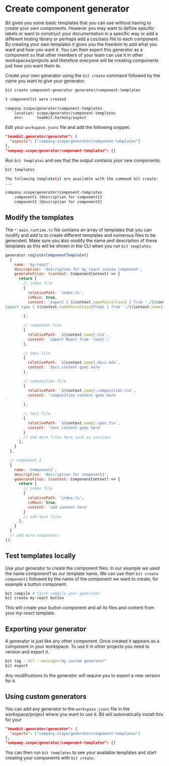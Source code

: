 # Create component generator

Bit gives you some basic templates that you can use without having to create your own components. However you may want to define specific labels or want to construct your documentation in a specific way or add a different testing library or perhaps add a css/sass file to each component. By creating your own templates it gives you the freedom to add what you want and how you want it. You can then export this generator as a component so that other members of your team can use it in other workspaces/projects and therefore everyone will be creating components just how you want them to.

Create your own generator using the `bit create` command followed by the name you want to give your generator.

```bash
bit create component-generator generator/component-templates
```

```bash
1 component(s) were created

company.scope/generator/component-templates
    location: scope/generator/component-templates
    env:      teambit.harmony/aspect
```

Edit your `workspace.jsonc` file and add the following snippet:

```json {} title="workspace.jsonc"
"teambit.generator/generator": {
  "aspects": ["company.scope/generator/component-templates"]
},
"company.scope/generator/component-templates": {}
```

Run `bit templates` and see that the output contains your new components.

```bash
bit templates
```

```bash
The following template(s) are available with the command bit create:
...

company.scope/generator/component-templates
    component1 (description for component1)
    component2 (description for component2)
```

## Modify the templates

The `*.main.runtime.ts` file contains an array of templates that you can modify and add to to create different templates and numerous files to be generated. Make sure you also modify the name and description of these templates as this will be shown in the CLI when you run `bit templates`.

```js {3,4} title="*.main.runtime.ts"
generator.registerComponentTemplate([
  {
    name: 'my-react',
    description: 'description for my react custom component',
    generateFiles: (context: ComponentContext) => {
      return [
        // index file
        {
          relativePath: 'index.ts',
          isMain: true,
          content: `export { ${context.namePascalCase} } from './${context.name}';
export type { ${context.namePascalCase}Props } from './${context.name}';
`
        },

        // component file
        {
          relativePath: `${context.name}.tsx`,
          content: `import React from 'react';`
        },

        // docs file
        {
          relativePath: `${context.name}.docs.mdx`,
          content: `docs content goes here`
        },

        // composition file
        {
          relativePath: `${context.name}.composition.tsx`,
          content: `composition content goes here
`
        },

        // test file
        {
          relativePath: `${context.name}.spec.tsx`,
          content: `test content goes here`
        }
        // add more files here such as css/sass
      ];
    }
  },

  // component 2
  {
    name: 'component2',
    description: 'description for component2',
    generateFiles: (context: ComponentContext) => {
      return [
        // index file
        {
          relativePath: 'index.ts',
          isMain: true,
          content: `add content here`
        }
        // add more files
      ];
    }
  }
  // add more components
]);
```

## Test templates locally

Use your generator to create the component files. In our example we used the name _component1_ as our template name. We can use then `bit create component1` followed by the name of the component we want to create, for example a button component.

```bash
bit compile # first compile your generator
bit create my-react button
```

This will create your button component and all its files and content from your _my-react_ template.

## Exporting your generator

A generator is just like any other component. Once created it appears as a component in your workspace. To use it in other projects you need to version and export it.

```bash
bit tag --all --message="my custom generator"
bit export
```

Any modifications to the generator will require you to export a new version for it.

## Using custom generators

You can add any generator to the `workspace.jsonc` file in the workspace/project where you want to use it. Bit will automatically install this for your

```json title="workspace.jsonc"
"teambit.generator/generator": {
  "aspects": ["company.scope/generator/component-templates"]
},
"company.scope/generator/component-templates": {}

```

You can then run `bit templates` to see your available templates and start creating your components with `bit create`.
